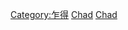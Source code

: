 {{Catnav|頁面分類|地理|国家|非洲国家|乍得}}
{{Catnav|頁面分類|地理|国家|按國家分類|各國地理}}
{{Catnav|頁面分類|各種主題的頁面分類|依大洲来作的分类|各大洲地理|非洲地理}}
{{Catnav|頁面分類|各種主題的頁面分類|按國家分類|各國地理}}
{{Commons category|Geography of Chad}}

[[Category:乍得|Category:乍得]]
[[Category:非洲各国地理|Chad]]
[[Category:中非地理|Chad]]